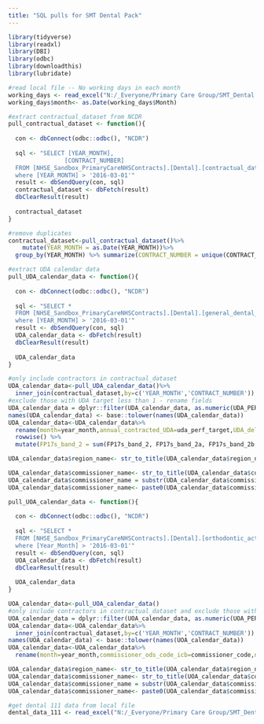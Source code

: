 ```yaml
---
title: "SQL pulls for SMT Dental Pack"
---
```

```r
library(tidyverse)
library(readxl)
library(DBI)
library(odbc)
library(downloadthis)
library(lubridate)
```

```r

#read local file -- No working days in each month
working_days <- read_excel("N:/_Everyone/Primary Care Group/SMT_Dental DENT 2022_23-008/workdays.xlsx",sheet = "workdays")
working_days$month<- as.Date(working_days$Month)

```

```r

#extract contractual_dataset from NCDR
pull_contractual_dataset <- function(){
  
  con <- dbConnect(odbc::odbc(), "NCDR")
  
  sql <- "SELECT [YEAR_MONTH],
                [CONTRACT_NUMBER]
  FROM [NHSE_Sandbox_PrimaryCareNHSContracts].[Dental].[contractual_dataset]
  where [YEAR_MONTH] > '2016-03-01'"
  result <- dbSendQuery(con, sql)
  contractual_dataset <- dbFetch(result)
  dbClearResult(result)
  
  contractual_dataset
}

#remove duplicates
contractual_dataset<-pull_contractual_dataset()%>%
    mutate(YEAR_MONTH = as.Date(YEAR_MONTH))%>% 
  group_by(YEAR_MONTH) %>% summarize(CONTRACT_NUMBER = unique(CONTRACT_NUMBER))


```



```r

#extract UDA calendar data
pull_UDA_calendar_data <- function(){
  
  con <- dbConnect(odbc::odbc(), "NCDR")
  
  sql <- "SELECT *
  FROM [NHSE_Sandbox_PrimaryCareNHSContracts].[Dental].[general_dental_activity]
  where [YEAR_MONTH] > '2016-03-01'"
  result <- dbSendQuery(con, sql)
  UDA_calendar_data <- dbFetch(result)
  dbClearResult(result)
  
  UDA_calendar_data
}

#only include contractors in contractual_dataset
UDA_calendar_data<-pull_UDA_calendar_data()%>%
  inner_join(contractual_dataset,by=c('YEAR_MONTH','CONTRACT_NUMBER'))
#exclude those with UDA target less than 1 - rename fields
UDA_calendar_data = dplyr::filter(UDA_calendar_data, as.numeric(UDA_PERF_TARGET) > 1.0)
names(UDA_calendar_data) <- base::tolower(names(UDA_calendar_data))
UDA_calendar_data<-UDA_calendar_data%>%
  rename(month=year_month,annual_contracted_UDA=uda_perf_target,UDA_delivered=uda_delivered,commissioner_ods_code_icb=commissioner_code,name_or_company_name=provider_name,FP17s_band_1=band_1_delivered,FP17s_band_2=band_2_delivered,FP17s_band_2a=band_2a_delivered,FP17s_band_2b=band_2b_delivered,FP17s_band_2c=band_2c_delivered,FP17s_band_3=band_3_delivered,FP17s_band_urgent=band_urgent_delivered,FP17s_band_other=band_other_delivered,UDA_band_1=uda_band_1_delivered,UDA_band_2=uda_band_2_delivered,UDA_band_3=uda_band_3_delivered,UDA_urgent=uda_band_urgent_delivered,UDA_other=uda_band_other_delivered) %>% 
  rowwise() %>% 
  mutate(FP17s_band_2 = sum(FP17s_band_2, FP17s_band_2a, FP17s_band_2b, FP17s_band_2c, na.rm = T))

UDA_calendar_data$region_name<- str_to_title(UDA_calendar_data$region_name)

UDA_calendar_data$commissioner_name<- str_to_title(UDA_calendar_data$commissioner_name)
UDA_calendar_data$commissioner_name = substr(UDA_calendar_data$commissioner_name,1,nchar(UDA_calendar_data$commissioner_name)-3)
UDA_calendar_data$commissioner_name<- paste0(UDA_calendar_data$commissioner_name, rep("ICB", nrow(UDA_calendar_data)))

```


```r

pull_UOA_calendar_data <- function(){
  
  con <- dbConnect(odbc::odbc(), "NCDR")
  
  sql <- "SELECT *
  FROM [NHSE_Sandbox_PrimaryCareNHSContracts].[Dental].[orthodontic_activity]
  where [Year_Month] > '2016-03-01'"
  result <- dbSendQuery(con, sql)
  UOA_calendar_data <- dbFetch(result)
  dbClearResult(result)
  
  UOA_calendar_data
}

UOA_calendar_data<-pull_UOA_calendar_data()
#only include contractors in contractual_dataset and exclude those with UOA target less than 1 - rename fields
UOA_calendar_data = dplyr::filter(UOA_calendar_data, as.numeric(UOA_PERF_TAR) > 1.0)
UOA_calendar_data<-UOA_calendar_data%>%
  inner_join(contractual_dataset,by=c('YEAR_MONTH','CONTRACT_NUMBER'))
names(UOA_calendar_data) <- base::tolower(names(UOA_calendar_data))
UOA_calendar_data<-UOA_calendar_data%>%
  rename(month=year_month,commissioner_ods_code_icb=commissioner_code,name_or_company_name=provider_name,annual_contracted_UOA=uoa_perf_tar,UOA_delivered=uoa_delivered,orthodontic_starts=ortho_trt_started,orthodontic_completions=ortho_trt_completed)

UOA_calendar_data$region_name<- str_to_title(UOA_calendar_data$region_name)
UOA_calendar_data$commissioner_name<- str_to_title(UOA_calendar_data$commissioner_name)
UOA_calendar_data$commissioner_name = substr(UOA_calendar_data$commissioner_name,1,nchar(UOA_calendar_data$commissioner_name)-3)
UOA_calendar_data$commissioner_name<- paste0(UOA_calendar_data$commissioner_name, rep("ICB", nrow(UOA_calendar_data)))

```



```r
#get dental 111 data from local file
dental_data_111 <- read_excel("N:/_Everyone/Primary Care Group/SMT_Dental DENT 2022_23-008/111_pathways_data/dental_data_111.xlsx")
```

